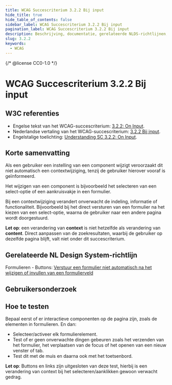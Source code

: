 ```yaml
---
title: WCAG Succescriterium 3.2.2 Bij input
hide_title: true
hide_table_of_contents: false
sidebar_label: WCAG Succescriterium 3.2.2 Bij input
pagination_label: WCAG Succescriterium 3.2.2 Bij input
description: Beschrijving, documentatie, gerelateerde NLDS-richtlijnen, bronnen, gebruikersonderzoek en hoe te testen.
slug: 3.2.2
keywords:
  - WCAG
---
```


{/* @license CC0-1.0 */}


# WCAG Succescriterium 3.2.2 Bij input

## W3C referenties

- Engelse tekst van het WCAG-succescriterium: [<span lang="en">3.2.2: On Input</span>](https://www.w3.org/TR/WCAG22/#on-input).
- Nederlandse vertaling van het WCAG-succescriterium: [3.2.2 Bij input](https://www.w3.org/Translations/WCAG21-nl/#bij-input).
- Engelstalige toelichting: [<span lang="en">Understanding SC 3.2.2: On Input</span>](https://www.w3.org/WAI/WCAG21/Understanding/on-input.html).

## Korte samenvatting

Als een gebruiker een instelling van een component wijzigt veroorzaakt dit niet automatisch een contextwijziging, tenzij de gebruiker hierover vooraf is geïnformeerd.

Het wijzigen van een component is bijvoorbeeld het selecteren van een select-optie of een aankruisvakje in een formulier.

Bij een contextwijziging verandert onverwacht de indeling, informatie of functionaliteit. Bijvoorbeeld bij het direct versturen van een formulier na het kiezen van een select-optie, waarna de gebruiker naar een andere pagina wordt doorgestuurd.

**Let op**: een verandering van **context** is niet hetzelfde als verandering van **content**.
Direct aanpassen van de zoekresultaten, waarbij de gebruiker op dezelfde pagina blijft, valt niet onder dit succescriterium.

## Gerelateerde NL Design System-richtlijn

Formulieren - Buttons:
[Verstuur een formulier niet automatisch na het wijzigen of invullen van een formulierveld](/richtlijnen/formulieren/buttons/verstuur-een-formulier-niet-automatisch-na-het-wijzigen-of-invullen-van-een-formulierveld)


## Gebruikersonderzoek

<CTAGebruikersonderzoek />

## Hoe te testen

Bepaal eerst of er interactieve componenten op de pagina zijn, zoals de elementen in formulieren. En dan:

- Selecteer/activeer elk formulierelement.
- Test of er geen onverwachte dingen gebeuren zoals het verzenden van het formulier, het verplaatsen van de focus of het openen van een nieuw venster of tab.
- Test dit met de muis en daarna ook met het toetsenbord.

**Let op**: Buttons en links zijn uitgesloten van deze test, hierbij is een verandering van context bij het selecteren/aanklikken gewoon verwacht gedrag.

<WCAGFooterInfo />
